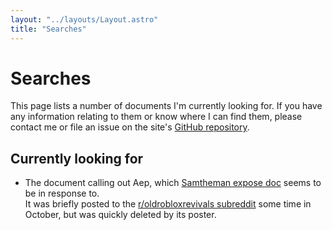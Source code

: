 ```yaml
---
layout: "../layouts/Layout.astro"
title: "Searches"
---
```


# Searches

This page lists a number of documents I'm currently looking for. If you have any information relating to them or know where I can find them, please contact me or file an issue on the site's [GitHub repository](https://github.com/Heliodex/orchives).

## Currently looking for

-   The document calling out Aep, which [Samtheman expose doc](/samtheman) seems to be in response to.  
    It was briefly posted to the [r/oldrobloxrevivals subreddit](https://reddit.com/r/oldrobloxrevivals) some time in October, but was quickly deleted by its poster.
